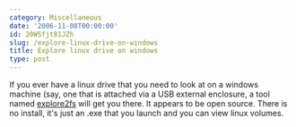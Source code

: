 ```yaml
---
category: Miscellaneous
date: '2006-11-08T00:00:00'
id: 20WSfjt81JZh
slug: /explore-linux-drive-on-windows
title: Explore linux drive on windows
type: post
---
```


If you ever have a linux drive that you need to look at on a
windows machine (say, one that is attached via a USB external
enclosure, a tool named
[explore2fs](http://www.chrysocome.net/explore2fs) will get you
there. It appears to be open source. There is no install, it's just
an .exe that you launch and you can view linux volumes.